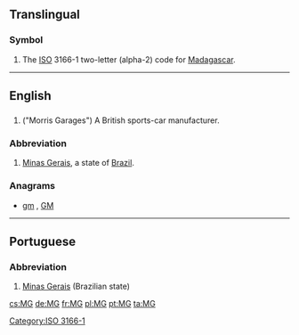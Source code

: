 {{also|mg|Mg|.mg}}
==Translingual==

===Symbol===
{{head|mul|symbol}}
# The [[ISO]] 3166-1 two-letter (alpha-2) code for [[Madagascar]].

[[Category:ISO 3166-1]]
----

==English==

==={{initialism-old|en}}===
{{wikipedia|MG (car)}}
{{head|en}}

# ("Morris Garages") A British sports-car manufacturer.

===Abbreviation===
{{head|en|abbreviation}}

# [[Minas Gerais]], a state of [[Brazil]].

===Anagrams===
* [[gm#English|gm]] , [[GM#English|GM]]
----

==Portuguese==

===Abbreviation===
{{head|pt|abbreviation}}

# [[Minas Gerais]] (Brazilian state)

[[cs:MG]]
[[de:MG]]
[[fr:MG]]
[[pl:MG]]
[[pt:MG]]
[[ta:MG]]